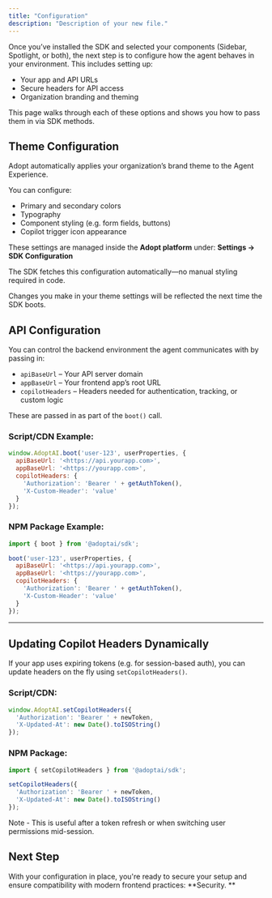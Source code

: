 ```yaml
---
title: "Configuration"
description: "Description of your new file."
---
```


Once you’ve installed the SDK and selected your components (Sidebar, Spotlight, or both), the next step is to configure how the agent behaves in your environment. This includes setting up:

- Your app and API URLs
- Secure headers for API access
- Organization branding and theming

This page walks through each of these options and shows you how to pass them in via SDK methods.

## Theme Configuration

Adopt automatically applies your organization’s brand theme to the Agent Experience.

You can configure:

- Primary and secondary colors
- Typography
- Component styling (e.g. form fields, buttons)
- Copilot trigger icon appearance

These settings are managed inside the **Adopt platform** under: **Settings → SDK Configuration**

The SDK fetches this configuration automatically—no manual styling required in code.

Changes you make in your theme settings will be reflected the next time the SDK boots.

## API Configuration

You can control the backend environment the agent communicates with by passing in:

- `apiBaseUrl` – Your API server domain
- `appBaseUrl` – Your frontend app’s root URL
- `copilotHeaders` – Headers needed for authentication, tracking, or custom logic

These are passed in as part of the `boot()` call.

### Script/CDN Example:

```javascript
window.AdoptAI.boot('user-123', userProperties, {
  apiBaseUrl: '<https://api.yourapp.com>',
  appBaseUrl: '<https://yourapp.com>',
  copilotHeaders: {
    'Authorization': 'Bearer ' + getAuthToken(),
    'X-Custom-Header': 'value'
  }
});
```

### NPM Package Example:

```javascript
import { boot } from '@adoptai/sdk';

boot('user-123', userProperties, {
  apiBaseUrl: '<https://api.yourapp.com>',
  appBaseUrl: '<https://yourapp.com>',
  copilotHeaders: {
    'Authorization': 'Bearer ' + getAuthToken(),
    'X-Custom-Header': 'value'
  }
});
```

---

## Updating Copilot Headers Dynamically

If your app uses expiring tokens (e.g. for session-based auth), you can update headers on the fly using `setCopilotHeaders()`.

### Script/CDN:

```javascript
window.AdoptAI.setCopilotHeaders({
  'Authorization': 'Bearer ' + newToken,
  'X-Updated-At': new Date().toISOString()
});
```

### NPM Package:

```javascript
import { setCopilotHeaders } from '@adoptai/sdk';

setCopilotHeaders({
  'Authorization': 'Bearer ' + newToken,
  'X-Updated-At': new Date().toISOString()
});
```

<Note>
  Note - This is useful after a token refresh or when switching user permissions mid-session.
</Note>

## Next Step

With your configuration in place, you're ready to secure your setup and ensure compatibility with modern frontend practices: **Security. **